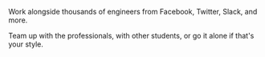 Work alongside thousands of engineers from Facebook, Twitter, Slack, and more.

Team up with the professionals, with other students, or go it alone if that's your style.